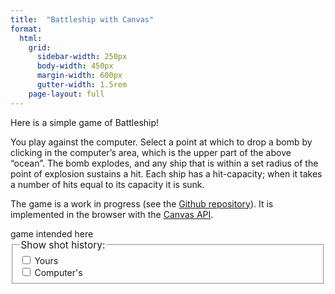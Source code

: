 ```yaml
---
title:  "Battleship with Canvas"
format:
  html: 
    grid:
      sidebar-width: 250px
      body-width: 450px
      margin-width: 600px
      gutter-width: 1.5rem
    page-layout: full
---
```


Here is a simple game of Battleship!

You play against the computer.  Select a point at which to drop a bomb by clicking in the computer's area, which is the upper part of the above "ocean".  The bomb explodes, and any ship that is within a set radius of the point of explosion sustains a hit.  Each ship has a hit-capacity; when it takes a number of hits equal to its capacity it is sunk.

The game is a work in progress (see the [Github repository](https://github.com/homerhanumat/battleship)).  It is implemented in the browser with the [Canvas API](https://developer.mozilla.org/en-US/docs/Web/API/Canvas_API).

```{=html}
<canvas id="canvas" width="400" height="400">game intended here</canvas>
```



::: {.column-margin}

```{=html}
<fieldset style="margin-bottom: 20px">
    <legend style="font-size: 1.1em">Show shot history:</legend>
  
    <div>
      <input type="checkbox" id="user-shots" name="user-shots" />
      <label for="user-shots">Yours</label>
    </div>
  
    <div>
      <input type="checkbox" id="computer-shots" name="computer-shots" />
      <label for="computer-shots">Computer's</label>
    </div>
  </fieldset>

<p id="narrative" style="margin-bottom: 20px"></p>

<table id="ship-report"></table>
```
:::



```{=html}
<script src="main.js"></script>
```